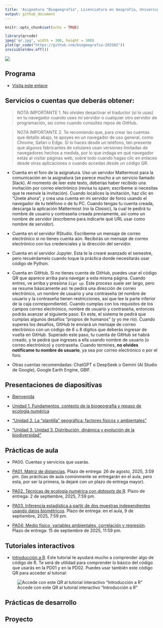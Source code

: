 ```yaml
---
title: 'Asignatura "Biogeografía", Licenciatura en Geografía, Universidad Autónoma de Santo Domingo (UASD)'
output: github_document
---
```


```r
knitr::opts_chunk$set(echo = TRUE)
```

```r
library(qrcode)
jpeg('qr.jpg', width = 300, height = 300)
plot(qr_code("https://github.com/biogeografia-202502"))
invisible(dev.off())
```

![](qr.jpg)

## Programa

- [Visita este enlace](programa-biogeografia-202502.pdf)


## Servicios o cuentas que deberás obtener:

> NOTA IMPORTANTE 1. No olvides desactivar el traductor (si lo usas) en tu navegador cuando uses mi servidor o cualquier otro servidor de programación, así como cuando consultes repos de GitHub.

> NOTA IMPORTANTE 2. Te recomiendo que, para crear las cuentas que detallo abajo, te apoyes en un navegador de uso general, como Chrome, Safari o Edge. Si lo haces desde un teléfono, ten presente que algunos fabricantes de celulares usan versiones limitadas de navegadores hechos a medida, por lo que indaga en qué navegador estás al visitar páginas web, sobre todo cuando hagas clic en enlaces desde otras aplicaciones o cuando accedas desde un código QR.

- Cuenta en el foro de la asignatura. Uso un servidor Mattermost para la comunicación en la asignatura (se parece mucho a un servicio llamado Slack). Al momento de leer este texto, deberías haber recibido una invitación por correo electrónico (revisa tu spam; escríbeme si necesitas que te reenvíe la invitación). Cuando localices la invitación, haz clic en "Únete ahora", y crea una cuenta en mi servidor de foros usando el navegador de tu teléfono o de tu PC. Cuando tengas tu cuenta creada, descarga la aplicación Mattermost (no la *Classic*), la cual te pedirá tu nombre de usuario y contraseña creada previamente, así como un nombre de servidor (escríbeme para indicarte qué URL usar como nombre de servidor).
  
- Cuenta en el servidor RStudio. Escríbeme un mensaje de correo electrónico si no tienes cuenta aún. Recibirás un mensaje de correo electrónico con tus credenciales y la dirección del servidor.
  
- Cuenta en el servidor Jupyter. Esta te la crearé avanzado el semestre, pero recuérdamelo cuando toque la práctica donde necesitarás usar código de Python.
  
- Cuenta en GitHub. Si no tienes cuenta de GitHub, puedes usar el código QR que aparece arriba para navegar a esta misma página. Cuando entres, ve arriba y presiona *`Sign up`*. Este proceso suele ser largo, pero se resume básicamente así: te pedirá una dirección de correo electrónico, un nombre de usuario y una contraseña (el nombre de usuario y la contraseña tienen restricciones, así que lee la parte inferior de la caja correspondiente). Cuando cumplas con los requisitos de los campos correo electrónico, nombre de usuario y contraseña, entonces podrás avanzar al siguiente paso. En este, el sistema te pedirá que cumplas algunos desafíos "propios de humanos" (y yo me río). Cuando superes los desafíos, GitHub te enviará un mensaje de correo electrónico con un código de 6 u 8 dígitos que deberás ingresar de vuelta en GitHub. Superado este paso, tu cuenta de GitHub se habrá creado, y te pedirá que ingreses a ella usando nombre de usuario (o correo electrónico) y contraseña. Cuando termines, **no olvides notifícame tu nombre de usuario**, ya sea por correo electrónico o por el foro.
  
- Otras cuentas recomendadas: ChatGPT o DeepSeek o Gemini (AI Studio de Google), Google Earth Engine, GBIF.

## Presentaciones de diapositivas

- [Bienvenida](https://biogeografia-master.github.io/bienvenida/bienvenida.html)

- [Unidad 1. Fundamentos, contexto de la biogeografía y repaso de ecología numérica](https://biogeografia-master.github.io/fundamentos-conceptos-repaso-ecologia-numerica/presentacion.html)

- ["Unidad 2. La “plantilla” geográfica: factores físicos y ambientales"](https://biogeografia-master.github.io/plantilla-geografica-factores-fisicos-ambientales/README.html)

- ["Unidad 3. Unidad 3. Distribución, dinámica y evolución de la biodiversidad"](https://biogeografia-master.github.io/distribucion-dinamica-evolucion-biodiversidad/README.html#1)



## Prácticas de aula

- PA00. Cuentas y servicios que usarás.
  
- [PA01. Matriz de distancias](https://github.com/biogeografia-master/matriz-de-distancias). Plazo de entrega: 26 de agosto, 2025, 3:59 pm. (las prácticas de aula comúnmente se entregarán en el aula, pero esta, por ser la primera, la dejaré con un plazo de entrega mayor).

- [PA02. Técnicas de ecología numérica con *datasets* de R](https://github.com/biogeografia-master/tecnicas-ecologia-numerica-con-datasets-de-r). Plazo de entrega: 2 de septiembre, 2025, 7:59 pm.

- [PA03. Inferencia estadística a partir de dos muestras independientes usando datos biométricos](https://github.com/biogeografia-master/dos-muestras-independientes-biometria). Plazo de entrega: en el aula, 9 de septiembre, 2025, 7:59 pm.

<!-- - [PA03. Agrupar provincias según su riqueza relativa de especies por géneros de Bromeliaceae](https://github.com/biogeografia-master/agrupamiento-por-riqueza). Plazo de entrega: 4 de marzo, 2024, 7:59 pm. -->

<!-- - [PA04: Análisis Exploratorio de Datos (AED) y Paradoja de Orlócy](https://github.com/biogeografia-master/aed-transformaciones-orlocy). Plazo de entrega: 17 de marzo, 2025, 11:59 pm. -->

- [PA04: Medio físico, variables ambientales, correlación y regresión](https://github.com/biogeografia-master/medio-fisico-variables-ambientales). Plazo de entrega: 15 de septiembre de 2025, 11:59 pm.

<!-- - [PA06: Distribución de especies, patrones de distribución por simple inspección](https://github.com/biogeografia-master/patrones-distribucion-simple-inspeccion). Plazo de entrega: 28 de octubre de 2025, 11:59 pm. -->

<!-- - [PA07: Distribución de especies en la bibliografía](https://github.com/biogeografia-master/distribucion-de-especies-en-bibliografia). Plazo de entrega: 15 de octubre de 2024, 7:59 pm. -->

<!-- - [PA08: Distribución de comunidades en la bibliografía](https://github.com/biogeografia-master/distribucion-de-comunidades-en-bibliografia). Plazo de entrega: 29 de octubre de 2024, 7:59 pm. -->

<!-- - [PA09: Teoría de la biogeografía insular en la bibliografía, herramientas precursoras de la TBI](https://github.com/biogeografia-master/biogeografia-insular-en-bibliografia). Plazo de entrega: 18 de noviembre de 2024, 23:59 pm. -->

## Tutoriales interactivos

- [Introducción a R](https://geofis.shinyapps.io/tutorial1/). Este tutorial te ayudará mucho a comprender algo de código de R. Te será de utilidad para comprender lo básico del código que usarás en la PD01 y en la PD02. Puedes usar también este código QR para acceder al tutorial:

![Accede con este QR al tutorial interactivo "Introducción a R"](qr-tutorial1.jpg)

## Prácticas de desarrollo

<!-- - [PD01. Hola Mundo](https://classroom.github.com/a/Bg7jw4W9). Plazo de entrega: 17 de febrero, 2025, 11:59 pm. Al hacer clic en el vínculo, si tienes tu cuenta de GitHub iniciada y perteneces a la organización `biogeografia-202501` debería aparecerte un mensaje de GitHub Classroom solicitando permisos o preguntando si aceptas la asignación. Si no ves esto, entonces probablemente no perteneces a la organización o no iniciaste en tu cuenta de GitHub. Si no perteneces a la organización, envíame un mensaje para invitarte. Más detalles en el [Vídeo tutorial "PD01. Hola Mundo"](https://drive.google.com/file/d/1om49HJ7ndANraUPuT5a5gYEZRlELMoXB/view?usp=drive_link). -->

<!-- - [PD02. Técnicas de ecología numérica, reproducibilidad](https://classroom.github.com/a/MvOiH8vb) (acepta la práctica haciendo clic en el vínculo). Plazo de entrega: 16 de marzo, 2025, 11:59 pm. Al hacer clic en el vínculo, si tienes tu cuenta de GitHub iniciada y perteneces a la organización `biogeografia-202501` debería aparecerte un mensaje de GitHub Classroom solicitando permisos o preguntando si aceptas la asignación. Si no ves esto, entonces probablemente no perteneces a la organización o no iniciaste en tu cuenta de GitHub (repasa el tutorial de la PD01 si tuvieses problemas al aceptar la práctica). Los vídeos tutoriales sobre cómo realizar esta práctica están indicados en el mandato (README) y en el ejemplo de análisis (archivo legible `ejemplo-de-analisis.html`). -->

<!-- - [PD03. Introducción a Python](https://classroom.github.com/a/lT282gkM) (acepta la práctica haciendo clic en el vínculo). Plazo de entrega: 28 de abril, 2025, 11:59 pm. -->

<!-- - [PD04. Modelos de distribución de especies (SDM) por medio de aprendizaje automático (*machine learning*)](https://classroom.github.com/a/EfiUCWhM) (acepta la práctica haciendo clic en el enlace). Plazo de entrega: 12 de mayo, 2025, 11:59 pm. [Vídeo tutorial](https://drive.google.com/file/d/1W6dckDAzI0Zm0tezKOnTx5oswpA8llQY/view?usp=drive_link). -->

<!-- - [PD05. Introducción a QGIS, diseño de muestreo espacial estratificado](https://classroom.github.com/a/mkvXeHXY) (acepta la práctica haciendo clic en el enlace). Plazo de entrega: 26 de noviembre, 2024, 11:59 pm. [Vídeo tutorial para el ejercicio 5 (pone "Práctica 4" en el vídeo, pero te valdrá igualmente)](https://drive.google.com/file/d/1k6IotOHj6fUkyfi4rSBK6d320TY45KED/view). -->


## Proyecto

